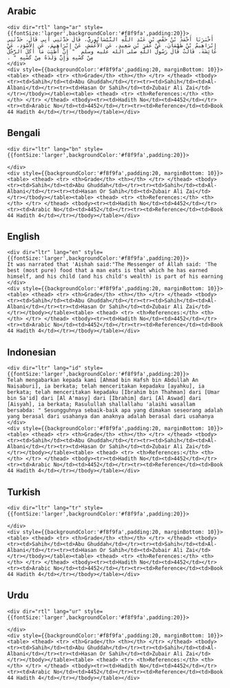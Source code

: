 ## Arabic


    <div dir="rtl" lang="ar" style={{fontSize:'larger',backgroundColor:'#f8f9fa',padding:20}}>
    أَخْبَرَنَا أَحْمَدُ بْنُ حَفْصِ بْنِ عَبْدِ اللَّهِ النَّيْسَابُورِيُّ، قَالَ حَدَّثَنِي أَبِي قَالَ، حَدَّثَنِي إِبْرَاهِيمُ بْنُ طَهْمَانَ، عَنْ عُمَرَ بْنِ سَعِيدٍ، عَنِ الأَعْمَشِ، عَنْ إِبْرَاهِيمَ، عَنِ الأَسْوَدِ، عَنْ عَائِشَةَ، قَالَتْ قَالَ رَسُولُ اللَّهِ صلى الله عليه وسلم ‏ "‏ إِنَّ أَطْيَبَ مَا أَكَلَ الرَّجُلُ مِنْ كَسْبِهِ وَإِنَّ وَلَدَهُ مِنْ كَسْبِهِ ‏"‏ ‏.‏
    </div>
    <div style={{backgroundColor:'#f8f9fa',padding:20, marginBottom: 10}}><table> <thead> <tr> <th>Grade</th> <th></th> </tr> </thead> <tbody> <tr><td>Sahih</td><td>Abu Ghuddah</td></tr><tr><td>Sahih</td><td>Al-Albani</td></tr><tr><td>Hasan Or Sahih</td><td>Zubair Ali Zai</td></tr></tbody></table><table> <thead> <tr> <th>References:</th> <th></th> </tr> </thead> <tbody><tr><td>Hadith No</td><td>4452</td></tr><tr><td>Arabic No</td><td>4452</td></tr><tr><td>Reference</td><td>Book 44 Hadith 4</td></tr></tbody></table></div>

## Bengali


    <div dir="ltr" lang="bn" style={{fontSize:'larger',backgroundColor:'#f8f9fa',padding:20}}>
    
    </div>
    <div style={{backgroundColor:'#f8f9fa',padding:20, marginBottom: 10}}><table> <thead> <tr> <th>Grade</th> <th></th> </tr> </thead> <tbody> <tr><td>Sahih</td><td>Abu Ghuddah</td></tr><tr><td>Sahih</td><td>Al-Albani</td></tr><tr><td>Hasan Or Sahih</td><td>Zubair Ali Zai</td></tr></tbody></table><table> <thead> <tr> <th>References:</th> <th></th> </tr> </thead> <tbody><tr><td>Hadith No</td><td>4452</td></tr><tr><td>Arabic No</td><td>4452</td></tr><tr><td>Reference</td><td>Book 44 Hadith 4</td></tr></tbody></table></div>

## English


    <div dir="ltr" lang="en" style={{fontSize:'larger',backgroundColor:'#f8f9fa',padding:20}}>
    It was narrated that 'Aishah said:"The Messenger of Allah said: 'The best (most pure) food that a man eats is that which he has earned himself, and his child (and his child's wealth) is part of his earning
    </div>
    <div style={{backgroundColor:'#f8f9fa',padding:20, marginBottom: 10}}><table> <thead> <tr> <th>Grade</th> <th></th> </tr> </thead> <tbody> <tr><td>Sahih</td><td>Abu Ghuddah</td></tr><tr><td>Sahih</td><td>Al-Albani</td></tr><tr><td>Hasan Or Sahih</td><td>Zubair Ali Zai</td></tr></tbody></table><table> <thead> <tr> <th>References:</th> <th></th> </tr> </thead> <tbody><tr><td>Hadith No</td><td>4452</td></tr><tr><td>Arabic No</td><td>4452</td></tr><tr><td>Reference</td><td>Book 44 Hadith 4</td></tr></tbody></table></div>

## Indonesian


    <div dir="ltr" lang="id" style={{fontSize:'larger',backgroundColor:'#f8f9fa',padding:20}}>
    Telah mengabarkan kepada kami [Ahmad bin Hafsh bin Abdullah An Naisaburi], ia berkata; telah menceritakan kepadaku [ayahku], ia berkata; telah menceritakan kepadaku [Ibrahim bin Thahman] dari [Umar bin Sa'id] dari [Al A'masy] dari [Ibrahim] dari [Al Aswad] dari [Aisyah], ia berkata; Rasulullah shallallahu 'alaihi wasallam bersabda: " Sesungguhnya sebaik-baik apa yang dimakan seseorang adalah yang berasal dari usahanya dan anaknya adalah berasal dari usahanya
    </div>
    <div style={{backgroundColor:'#f8f9fa',padding:20, marginBottom: 10}}><table> <thead> <tr> <th>Grade</th> <th></th> </tr> </thead> <tbody> <tr><td>Sahih</td><td>Abu Ghuddah</td></tr><tr><td>Sahih</td><td>Al-Albani</td></tr><tr><td>Hasan Or Sahih</td><td>Zubair Ali Zai</td></tr></tbody></table><table> <thead> <tr> <th>References:</th> <th></th> </tr> </thead> <tbody><tr><td>Hadith No</td><td>4452</td></tr><tr><td>Arabic No</td><td>4452</td></tr><tr><td>Reference</td><td>Book 44 Hadith 4</td></tr></tbody></table></div>

## Turkish


    <div dir="ltr" lang="tr" style={{fontSize:'larger',backgroundColor:'#f8f9fa',padding:20}}>
    
    </div>
    <div style={{backgroundColor:'#f8f9fa',padding:20, marginBottom: 10}}><table> <thead> <tr> <th>Grade</th> <th></th> </tr> </thead> <tbody> <tr><td>Sahih</td><td>Abu Ghuddah</td></tr><tr><td>Sahih</td><td>Al-Albani</td></tr><tr><td>Hasan Or Sahih</td><td>Zubair Ali Zai</td></tr></tbody></table><table> <thead> <tr> <th>References:</th> <th></th> </tr> </thead> <tbody><tr><td>Hadith No</td><td>4452</td></tr><tr><td>Arabic No</td><td>4452</td></tr><tr><td>Reference</td><td>Book 44 Hadith 4</td></tr></tbody></table></div>

## Urdu


    <div dir="rtl" lang="ur" style={{fontSize:'larger',backgroundColor:'#f8f9fa',padding:20}}>
    
    </div>
    <div style={{backgroundColor:'#f8f9fa',padding:20, marginBottom: 10}}><table> <thead> <tr> <th>Grade</th> <th></th> </tr> </thead> <tbody> <tr><td>Sahih</td><td>Abu Ghuddah</td></tr><tr><td>Sahih</td><td>Al-Albani</td></tr><tr><td>Hasan Or Sahih</td><td>Zubair Ali Zai</td></tr></tbody></table><table> <thead> <tr> <th>References:</th> <th></th> </tr> </thead> <tbody><tr><td>Hadith No</td><td>4452</td></tr><tr><td>Arabic No</td><td>4452</td></tr><tr><td>Reference</td><td>Book 44 Hadith 4</td></tr></tbody></table></div>
